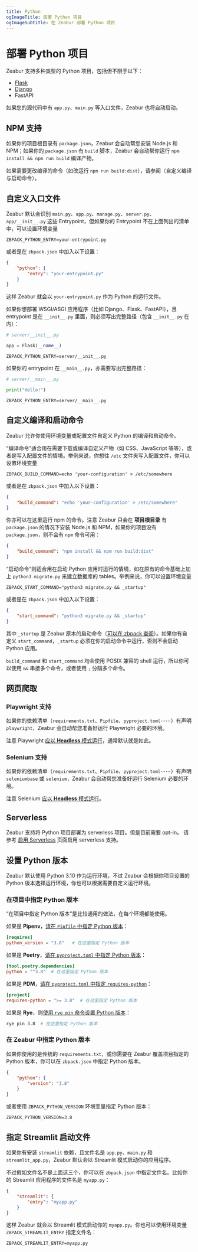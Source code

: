 ```yaml
---
title: Python
ogImageTitle: 部署 Python 项目
ogImageSubtitle: 在 Zeabur 部署 Python 项目
---
```


# 部署 Python 项目

Zeabur 支持多种类型的 Python 项目，包括但不限于以下：

- [Flask](./python/flask)
- [Django](./python/django)
- FastAPI

如果您的源代码中有 `app.py`、`main.py` 等入口文件，Zeabur 也将自动启动。

## NPM 支持

如果你的项目根目录有 `package.json`，Zeabur 会自动帮您安装 Node.js 和 NPM；如果你的 `package.json` 有 `build` 脚本，Zeabur 会自动帮你运行 `npm install && npm run build` 编译产物。

如果需要更改编译的命令（如改运行 `npm run build:dist`），请参阅〈自定义编译与启动命令〉。

## 自定义入口文件

Zeabur 默认会识别 `main.py`、`app.py`、`manage.py`、`server.py`、`app/__init__.py` 这些 Entrypoint，但如果你的 Entrypoint 不在上面列出的清单中，可以设置环境变量

```env
ZBPACK_PYTHON_ENTRY=your-entrypoint.py
```

或者是在 `zbpack.json` 中加入以下设置：

```json
{
    "python": {
        "entry": "your-entrypoint.py"
    }
}
```

这样 Zeabur 就会以 `your-entrypoint.py` 作为 Python 的运行文件。

如果你想部署 WSGI/ASGI 应用程序（比如 Django、Flask、FastAPI），且 entrypoint 是在 `__init__.py` 里面，则必须写出完整路径（包含 `__init__.py` 在内）：

```python
# server/__init__.py

app = Flask(__name__)
```

```env
ZBPACK_PYTHON_ENTRY=server/__init__.py
```

如果你的 entrypoint 在 `__main__.py`，亦需要写出完整路径：

```python
# server/__main__.py

print("Hello!")
```

```env
ZBPACK_PYTHON_ENTRY=server/__main__.py
```

## 自定义编译和启动命令

Zeabur 允许你使用环境变量或配置文件自定义 Python 的编译和启动命令。

“编译命令”适合用在需要下载或编译自定义产物（如 CSS、JavaScript 等等），或者是写入配置文件的情境。举例来说，你想往 `/etc` 文件夹写入配置文件，你可以设置环境变量

```env
ZBPACK_BUILD_COMMAND=echo 'your-configuration' > /etc/somewhere
```

或者是在 `zbpack.json` 中加入以下设置：

```json
{
    "build_command": "echo 'your-configuration' > /etc/somewhere"
}
```

你亦可以在这里运行 npm 的命令。注意 Zeabur 只会在 **项目根目录** 有 `package.json` 的情况下安装 Node.js 和 NPM，如果你的项目没有 `package.json`，则不会有 `npm` 命令可用：

```json
{
    "build_command": "npm install && npm run build:dist"
}
```

“启动命令”则适合用在启动 Python 应用时运行的情境，如在原有的命令基础上加上 `python3 migrate.py` 来建立数据库的 tables。举例来说，你可以设置环境变量

```env
ZBPACK_START_COMMAND="python3 migrate.py && _startup"
```

或者是在 `zbpack.json` 中加入以下设置：

```json
{
    "start_command": "python3 migrate.py && _startup"
}
```

其中 `_startup` 是 Zeabur 原本的启动命令（[可以在 zbpack 查阅](https://github.com/zeabur/zbpack/tree/main/internal/python)）。如果你有自定义 `start_command`，`_startup` 必须在你的启动命令中运行，否则不会启动 Python 应用。

`build_command` 和 `start_command` 均会使用 POSIX 兼容的 shell 运行，所以你可以使用 `&&` 串接多个命令，或者使用 `;` 分隔多个命令。

## 网页爬取

### Playwright 支持

如果你的依赖清单（`requirements.txt`、`Pipfile`、`pyproject.toml`⋯⋯）有声明 `playwright`，Zeabur 会自动帮您准备好运行 Playwright 必要的环境。

注意 Playwright [应以 **Headless** 模式运行](https://playwright.dev/docs/api/class-browsertype#browser-type-launch-option-headless)，通常默认就是如此。

### Selenium 支持

如果你的依赖清单（`requirements.txt`、`Pipfile`、`pyproject.toml`⋯⋯）有声明 `seleniumbase` 或 `selenium`，Zeabur 会自动帮您准备好运行 Selenium 必要的环境。

注意 Selenium [应以 **Headless** 模式运行](https://www.selenium.dev/blog/2023/headless-is-going-away/)。

## Serverless

Zeabur 支持将 Python 项目部署为 serverless 项目。但是目前需要 opt-in。
请参考 [启用 Serverless](/deploy/serverless) 页面启用 serverless 支持。

## 设置 Python 版本

Zeabur 默认使用 Python 3.10 作为运行环境，不过 Zeabur 会根据你项目设置的 Python 版本选择运行环境，你也可以根据需要自定义运行环境。

### 在项目中指定 Python 版本

“在项目中指定 Python 版本”是比较通用的做法，在每个环境都能使用。

如果是 **Pipenv**，[请在 `Pipfile` 中指定 Python 版本](https://pipenv.pypa.io/zh-cn/stable/basics.html#specifying-versions-of-python)：

```toml
[requires]
python_version = "3.8"   # 在这里指定 Python 版本
```

如果是 **Poetry**，[请在 `pyproject.toml` 中指定 Python 版本](https://python-poetry.org/docs/basic-usage#setting-a-python-version)：

```toml
[tool.poetry.dependencies]
python = "^3.8"  # 在这里指定 Python 版本
```

如果是 **PDM**，[请在 `pyproject.toml` 中指定 `requires-python`](https://packaging.python.org/en/latest/guides/writing-pyproject-toml/#python-requires)：

```toml
[project]
requires-python = ">= 3.8"  # 在这里指定 Python 版本
```

如果是 **Rye**，则[使用 `rye pin` 命令设置 Python 版本](https://rye.astral.sh/guide/commands/pin/)：

```bash
rye pin 3.8  # 在这里指定 Python 版本
```

### 在 Zeabur 中指定 Python 版本

如果你使用的是传统的 `requirements.txt`，或你需要在 Zeabur 覆盖项目指定的 Python 版本，你可以在 `zbpack.json` 中指定 Python 版本。

```json
{
    "python": {
        "version": "3.8"
    }
}
```

或者使用 `ZBPACK_PYTHON_VERSION` 环境变量指定 Python 版本：

```env
ZBPACK_PYTHON_VERSION=3.8
```

## 指定 Streamlit 启动文件

如果你有安装 `streamlit` 依赖，且文件名是 `app.py`、`main.py` 和 `streamlit_app.py`，Zeabur 默认会以 Streamlit 模式启动你的应用程序。

不过假如文件名不是上面这三个，你可以在 `zbpack.json` 中指定文件名。比如你的 Streamlit 应用程序的文件名是 `myapp.py`：

```json
{
    "streamlit": {
        "entry": "myapp.py"
    }
}
```

这样 Zeabur 就会以 Streamlit 模式启动你的 `myapp.py`。你也可以使用环境变量 `ZBPACK_STREAMLIT_ENTRY` 指定文件名：

```env
ZBPACK_STREAMLIT_ENTRY=myapp.py
```
